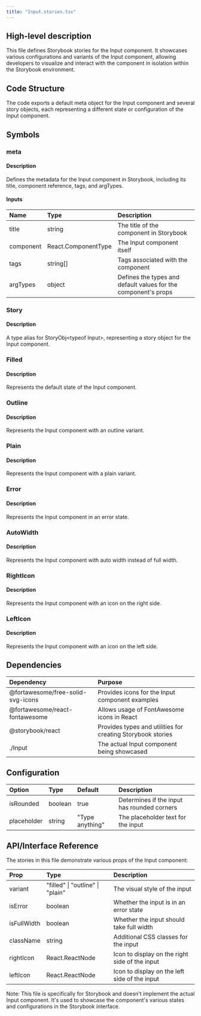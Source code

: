 ```yaml
---
title: "Input.stories.tsx"
---
```


## High-level description
This file defines Storybook stories for the Input component. It showcases various configurations and variants of the Input component, allowing developers to visualize and interact with the component in isolation within the Storybook environment.

## Code Structure
The code exports a default meta object for the Input component and several story objects, each representing a different state or configuration of the Input component.

## Symbols

### meta
#### Description
Defines the metadata for the Input component in Storybook, including its title, component reference, tags, and argTypes.

#### Inputs
| Name | Type | Description |
|:-----|:-----|:------------|
| title | string | The title of the component in Storybook |
| component | React.ComponentType | The Input component itself |
| tags | string[] | Tags associated with the component |
| argTypes | object | Defines the types and default values for the component's props |

### Story
#### Description
A type alias for StoryObj&lt;typeof Input&gt;, representing a story object for the Input component.

### Filled
#### Description
Represents the default state of the Input component.

### Outline
#### Description
Represents the Input component with an outline variant.

### Plain
#### Description
Represents the Input component with a plain variant.

### Error
#### Description
Represents the Input component in an error state.

### AutoWidth
#### Description
Represents the Input component with auto width instead of full width.

### RightIcon
#### Description
Represents the Input component with an icon on the right side.

### LeftIcon
#### Description
Represents the Input component with an icon on the left side.

## Dependencies
| Dependency | Purpose |
|:-----------|:--------|
| @fortawesome/free-solid-svg-icons | Provides icons for the Input component examples |
| @fortawesome/react-fontawesome | Allows usage of FontAwesome icons in React |
| @storybook/react | Provides types and utilities for creating Storybook stories |
| ./Input | The actual Input component being showcased |

## Configuration
| Option | Type | Default | Description |
|:-------|:-----|:--------|:------------|
| isRounded | boolean | true | Determines if the input has rounded corners |
| placeholder | string | "Type anything" | The placeholder text for the input |

## API/Interface Reference
The stories in this file demonstrate various props of the Input component:

| Prop | Type | Description |
|:-----|:-----|:------------|
| variant | "filled" \| "outline" \| "plain" | The visual style of the input |
| isError | boolean | Whether the input is in an error state |
| isFullWidth | boolean | Whether the input should take full width |
| className | string | Additional CSS classes for the input |
| rightIcon | React.ReactNode | Icon to display on the right side of the input |
| leftIcon | React.ReactNode | Icon to display on the left side of the input |

Note: This file is specifically for Storybook and doesn't implement the actual Input component. It's used to showcase the component's various states and configurations in the Storybook interface.